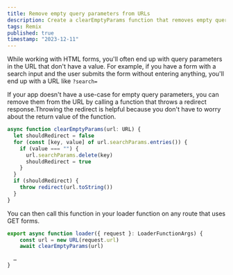 ```yaml
---
title: Remove empty query parameters from URLs
description: Create a clearEmptyParams function that removes empty query parameters from URLs by throwing a response.
tags: Remix
published: true
timestamp: "2023-12-11"
---
```


While working with HTML forms, you'll often end up with query parameters in the URL that don't have a value. For example, if you have a form with a search input and the user submits the form without entering anything, you'll end up with a URL like `?search=`

If your app doesn't have a use-case for empty query parameters, you can remove them from the URL by calling a function that throws a redirect response.<SideNote>Throwing the redirect is helpful because you don't have to worry about the return value of the function.</SideNote>

```ts
async function clearEmptyParams(url: URL) {
  let shouldRedirect = false
  for (const [key, value] of url.searchParams.entries()) {
    if (value === "") {
      url.searchParams.delete(key)
      shouldRedirect = true
    }
  }
  if (shouldRedirect) {
    throw redirect(url.toString())
  }
}
```

You can then call this function in your loader function on any route that uses GET forms.

```ts
export async function loader({ request }: LoaderFunctionArgs) {
	const url = new URL(request.url)
	await clearEmptyParams(url)

  …
}
```
